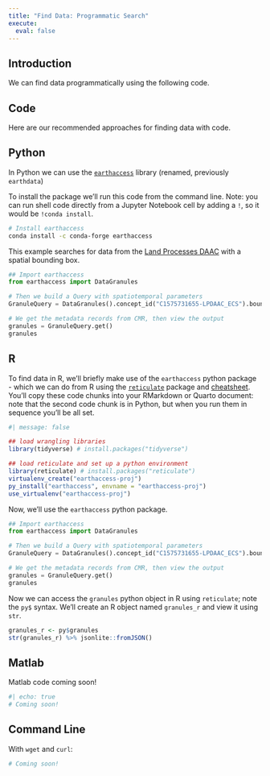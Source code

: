 ```yaml
---
title: "Find Data: Programmatic Search"
execute:
  eval: false
---
```


## Introduction

We can find data programmatically using the following code.

## Code

Here are our recommended approaches for finding data with code.

::: {.panel-tabset group="language"}
## Python

In Python we can use the [`earthaccess`](https://earthaccess.readthedocs.io/en/latest/) library (renamed, previously `earthdata`)

To install the package we'll run this code from the command line. Note: you can run shell code directly from a Jupyter Notebook cell by adding a `!`, so it would be `!conda install`.

```bash
# Install earthaccess
conda install -c conda-forge earthaccess
```

This example searches for data from the [Land Processes DAAC](https://lpdaac.usgs.gov/) with a spatial bounding box. 

```python
## Import earthaccess
from earthaccess import DataGranules

# Then we build a Query with spatiotemporal parameters
GranuleQuery = DataGranules().concept_id("C1575731655-LPDAAC_ECS").bounding_box(-134.7,58.9,-133.9,59.2)

# We get the metadata records from CMR, then view the output
granules = GranuleQuery.get()
granules
```


## R

To find data in R, we'll briefly make use of the `earthaccess` python package - which we can do from R using the [`reticulate`](https://rstudio.github.io/reticulate/) package and [cheatsheet](https://www.rstudio.com/resources/cheatsheets/). You'll copy these code chunks into your RMarkdown or Quarto document: note that the second code chunk is in Python, but when you run them in sequence you'll be all set.

```r
#| message: false

## load wrangling libraries
library(tidyverse) # install.packages("tidyverse") 

## load reticulate and set up a python environment
library(reticulate) # install.packages("reticulate")
virtualenv_create("earthaccess-proj")
py_install("earthaccess", envname = "earthaccess-proj")
use_virtualenv("earthaccess-proj")
```

Now, we'll use the `earthaccess` python package. 

<!---note: would like to reuse the python chunk here with the same name, but currently can't with the language labeled
https://bookdown.org/yihui/rmarkdown-cookbook/reuse-chunks.html
--->

```python
## Import earthaccess
from earthaccess import DataGranules

# Then we build a Query with spatiotemporal parameters
GranuleQuery = DataGranules().concept_id("C1575731655-LPDAAC_ECS").bounding_box(-134.7,58.9,-133.9,59.2)

# We get the metadata records from CMR, then view the output
granules = GranuleQuery.get()
granules
```
Now we can access the `granules` python object in R using `reticulate`; note the `py$` syntax. We'll create an R object named `granules_r` and view it using `str`. 

```r
granules_r <- py$granules
str(granules_r) %>% jsonlite::fromJSON()
```

## Matlab

Matlab code coming soon!

```bash
#| echo: true
# Coming soon!
```

## Command Line

With `wget` and `curl`:

```bash
# Coming soon!
```


:::

